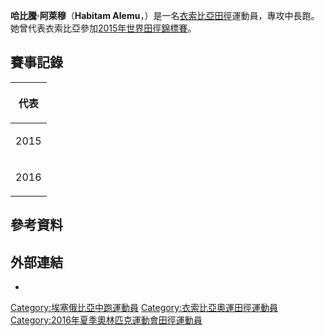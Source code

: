 {{Infobox sportsperson
| name                      = Habitam Alemu
| image                     = Habitam Alemu Rio 2016.jpg
| image_size                = 
| alt                       = 
| caption                   = 
| real_name                 = 
| native_name               = 
| native_name_lang          = 
| romanizedname             = 
| english_name              = 
| birth_name                = 
| nationality               = 
| national_team             = 
| ethnicity                 = 
| hometown                  = 
| citizenship               = 
| birth_date                = {{Birth date and age|year=1997|month=7|day=9}}
| birth_place               = 
| death_date                = 
| death_place               = 
| resting_place             = 
| resting_place_coordinates = 
| monuments                 = 
| residence                 = 
| education                 = 
| alma_mater                = 
| occupation                = 
| years_active              = 2015 -
| agent                     = 
| height                    = {{height|ft=5|in=7}}
| weight                    = {{weight|lb=114}}
| spouse                    = 
| country                   = 
| sport                     = 田徑
| position                  = 
| shoots                    = 
| catches                   = 
| disability                = 
| disability_class          = 
| weight_class              = 
| weight_class_type         = 
| rank                      = 
| event                     = 中長跑
| collegeteam               = 
| league                    = 
| league_type               = 
| club                      = 
| team                      = 
| turnedpro                 = 
| turnedpro_type            = 
| former_partner            = 
| coach                     = 
| retired                   = 
| coaching                  = 
| module2                   = 
| worlds                    = 
{{ubl
|'''2016年世界室內田徑錦標賽'''：800公尺第六名
|'''2016年IAAF鑽石聯賽多哈站'''：800公尺第二名
|'''2017年IAAF鑽石聯賽多哈站'''：800公尺第四名
|'''2018年IAAF鑽石聯賽多哈站'''：1500公尺第三名
|'''2018年IAAF鑽石聯賽巴黎站'''：800公尺第四名
}}
| regionals                 = 
{{ubl
|'''2015年非洲運動會'''：800公尺第四名
}}
| nationals                 = 
{{ubl
|'''2017年熱力波士頓運動會'''：800公尺第三名
|'''2018年Copernicus杯'''：1500公尺第五名
|'''2018年Prefontaine經典賽'''：800公尺第四名
}}
| olympics                  = 
| paralympics               = 
| commonwealth              = 
| highestranking            = 
| pb                        = 
{{ubl
|'''800公尺'''：1分57.05秒 （2017年）
|'''1500公尺'''：4分01.41秒 （2018年）
}}
| medaltemplates            = 
{{MedalCountry|{{ETH}}}}
{{MedalSport|女子田徑}}
{{MedalCompetition|IAAF鑽石聯賽多哈站}}
{{MedalSilver|2016年卡達多哈|800公尺}}
{{MedalBronze|2018年卡達多哈|1500公尺}}
{{MedalCompetition|熱力波士頓運動會}}
{{MedalBronze|2017年美國麻薩諸塞州波士頓|800公尺}}
| show-medals               = 
| updated                   = 2018年5月27日
}}
'''哈比騰·阿萊穆'''（'''Habitam Alemu'''，{{bd|1997年|7月9日||}}）是一名[[衣索比亞|衣索比亞]][[田徑|田徑]]運動員，專攻中長跑。她曾代表衣索比亞參加[[2015年世界田徑錦標賽|2015年世界田徑錦標賽]]。

== 賽事記錄 ==
{| {{AchievementTable|Event=yes}}
|-
!colspan="6"|代表 {{ETH}}
|-
|rowspan=2|2015
|[[2015年世界田徑錦標賽|世界錦標賽]]
|[[中國|中國]][[北京|北京]]
|第38名 (h)
|800公尺
|2:03.19
|-
|[[2015年非洲運動會|非洲運動會]]
|[[剛果共和國|剛果共和國]][[布拉薩|布拉薩]]
|第4名
|800公尺
|2:02.29
|-
|2016
|[[2016年世界室內田徑錦標賽|世界室內錦標賽]]
|[[美國|美國]][[波特蘭|波特蘭]]
|第6名
|800公尺
|2:04.61
|}

== 參考資料 ==
{{Reflist}}

== 外部連結 ==
*{{IAAF name|303358}}

{{DEFAULTSORT:Alemu, Habitam}}

[[Category:埃塞俄比亞中跑運動員|Category:埃塞俄比亞中跑運動員]]
[[Category:衣索比亞奧運田徑運動員|Category:衣索比亞奧運田徑運動員]]
[[Category:2016年夏季奧林匹克運動會田徑運動員|Category:2016年夏季奧林匹克運動會田徑運動員]]